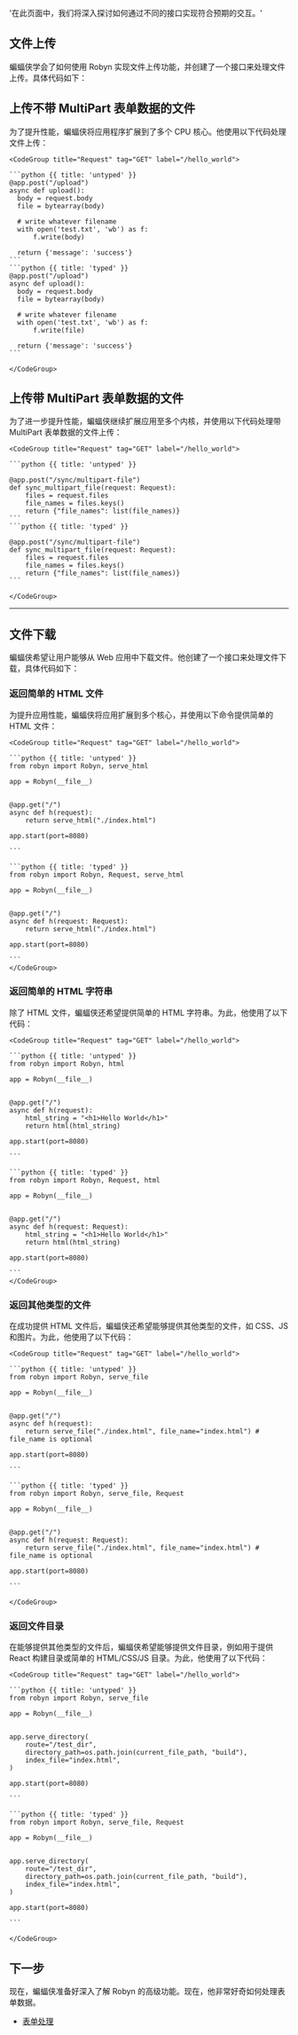   '在此页面中，我们将深入探讨如何通过不同的接口实现符合预期的交互。'

## 文件上传

蝙蝠侠学会了如何使用 Robyn 实现文件上传功能，并创建了一个接口来处理文件上传。具体代码如下：

## 上传不带 MultiPart 表单数据的文件

<Row>
<Col>
为了提升性能，蝙蝠侠将应用程序扩展到了多个 CPU 核心。他使用以下代码处理文件上传：
</Col>
  <Col sticky>

    <CodeGroup title="Request" tag="GET" label="/hello_world">

    ```python {{ title: 'untyped' }}
    @app.post("/upload")
    async def upload():
      body = request.body
      file = bytearray(body)

      # write whatever filename
      with open('test.txt', 'wb') as f:
          f.write(body)

      return {'message': 'success'}
    ```
    ```python {{ title: 'typed' }}
    @app.post("/upload")
    async def upload():
      body = request.body
      file = bytearray(body)

      # write whatever filename
      with open('test.txt', 'wb') as f:
          f.write(file)

      return {'message': 'success'}
    ```

    </CodeGroup>

  </Col>
</Row>

## 上传带 MultiPart 表单数据的文件

<Row>
<Col>
为了进一步提升性能，蝙蝠侠继续扩展应用至多个内核，并使用以下代码处理带 MultiPart 表单数据的文件上传：
</Col>
  <Col sticky>

    <CodeGroup title="Request" tag="GET" label="/hello_world">

    ```python {{ title: 'untyped' }}

    @app.post("/sync/multipart-file")
    def sync_multipart_file(request: Request):
        files = request.files
        file_names = files.keys()
        return {"file_names": list(file_names)}
    ```
    ```python {{ title: 'typed' }}

    @app.post("/sync/multipart-file")
    def sync_multipart_file(request: Request):
        files = request.files
        file_names = files.keys()
        return {"file_names": list(file_names)}
    ```

    </CodeGroup>

  </Col>
</Row>

---

## 文件下载

蝙蝠侠希望让用户能够从 Web 应用中下载文件。他创建了一个接口来处理文件下载，具体代码如下：

### 返回简单的 HTML 文件

<Row>
<Col>
为提升应用性能，蝙蝠侠将应用扩展到多个核心，并使用以下命令提供简单的 HTML 文件：
</Col>
  <Col sticky>

    <CodeGroup title="Request" tag="GET" label="/hello_world">

    ```python {{ title: 'untyped' }}
    from robyn import Robyn, serve_html

    app = Robyn(__file__)


    @app.get("/")
    async def h(request):
        return serve_html("./index.html")

    app.start(port=8080)

    ```

    ```python {{ title: 'typed' }}
    from robyn import Robyn, Request, serve_html

    app = Robyn(__file__)


    @app.get("/")
    async def h(request: Request):
        return serve_html("./index.html")

    app.start(port=8080)

    ```
    </CodeGroup>

  </Col>
</Row>

### 返回简单的 HTML 字符串

<Row>
<Col>
除了 HTML 文件，蝙蝠侠还希望提供简单的 HTML 字符串。为此，他使用了以下代码：
</Col>
  <Col sticky>

    <CodeGroup title="Request" tag="GET" label="/hello_world">

    ```python {{ title: 'untyped' }}
    from robyn import Robyn, html

    app = Robyn(__file__)


    @app.get("/")
    async def h(request):
        html_string = "<h1>Hello World</h1>"
        return html(html_string)

    app.start(port=8080)

    ```

    ```python {{ title: 'typed' }}
    from robyn import Robyn, Request, html

    app = Robyn(__file__)


    @app.get("/")
    async def h(request: Request):
        html_string = "<h1>Hello World</h1>"
        return html(html_string)

    app.start(port=8080)

    ```
    </CodeGroup>

  </Col>
</Row>

### 返回其他类型的文件

<Row>
<Col>
在成功提供 HTML 文件后，蝙蝠侠还希望能够提供其他类型的文件，如 CSS、JS 和图片。为此，他使用了以下代码：
</Col>
  <Col sticky>

    <CodeGroup title="Request" tag="GET" label="/hello_world">

    ```python {{ title: 'untyped' }}
    from robyn import Robyn, serve_file

    app = Robyn(__file__)


    @app.get("/")
    async def h(request):
        return serve_file("./index.html", file_name="index.html") # file_name is optional

    app.start(port=8080)

    ```

    ```python {{ title: 'typed' }}
    from robyn import Robyn, serve_file, Request

    app = Robyn(__file__)


    @app.get("/")
    async def h(request: Request):
        return serve_file("./index.html", file_name="index.html") # file_name is optional

    app.start(port=8080)

    ```

    </CodeGroup>

  </Col>
</Row>

### 返回文件目录

<Row>
<Col>
在能够提供其他类型的文件后，蝙蝠侠希望能够提供文件目录，例如用于提供 React 构建目录或简单的 HTML/CSS/JS 目录。为此，他使用了以下代码：
</Col>
  <Col sticky>

    <CodeGroup title="Request" tag="GET" label="/hello_world">

    ```python {{ title: 'untyped' }}
    from robyn import Robyn, serve_file

    app = Robyn(__file__)


    app.serve_directory(
        route="/test_dir",
        directory_path=os.path.join(current_file_path, "build"),
        index_file="index.html",
    )

    app.start(port=8080)

    ```

    ```python {{ title: 'typed' }}
    from robyn import Robyn, serve_file, Request

    app = Robyn(__file__)


    app.serve_directory(
        route="/test_dir",
        directory_path=os.path.join(current_file_path, "build"),
        index_file="index.html",
    )

    app.start(port=8080)

    ```

    </CodeGroup>

  </Col>
</Row>

## 下一步

现在，蝙蝠侠准备好深入了解 Robyn 的高级功能。现在，他非常好奇如何处理表单数据。

- [表单处理](/documentation/zh/api_reference/form_data)
